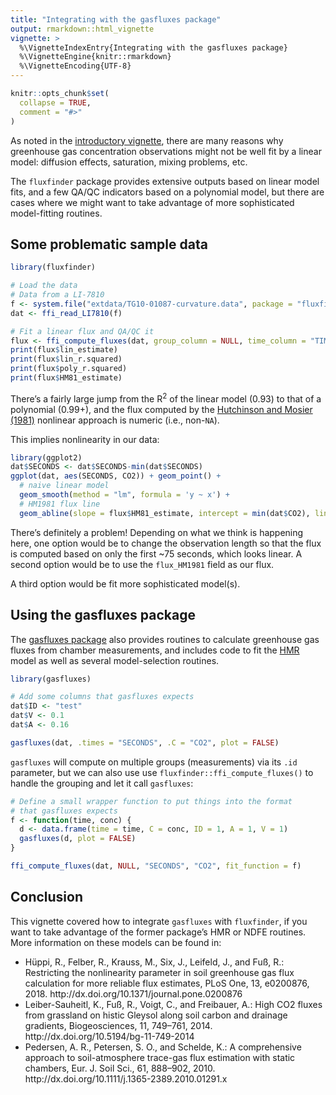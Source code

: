 ```yaml
---
title: "Integrating with the gasfluxes package"
output: rmarkdown::html_vignette
vignette: >
  %\VignetteIndexEntry{Integrating with the gasfluxes package}
  %\VignetteEngine{knitr::rmarkdown}
  %\VignetteEncoding{UTF-8}
---
```


```r
knitr::opts_chunk$set(
  collapse = TRUE,
  comment = "#>"
)
```

As noted in the [introductory vignette](intro-to-fluxfinder.html), there are
many reasons why greenhouse gas concentration observations might not be
well fit by a linear model: diffusion effects, saturation, mixing problems, 
etc. 

The `fluxfinder` package provides extensive outputs based on linear
model fits, and a few QA/QC indicators based on a polynomial model, but there
are cases where we might want to take advantage of more sophisticated
model-fitting routines.

## Some problematic sample data

```r
library(fluxfinder)

# Load the data
# Data from a LI-7810
f <- system.file("extdata/TG10-01087-curvature.data", package = "fluxfinder")
dat <- ffi_read_LI7810(f)

# Fit a linear flux and QA/QC it
flux <- ffi_compute_fluxes(dat, group_column = NULL, time_column = "TIMESTAMP", gas_column = "CO2")
print(flux$lin_estimate)
print(flux$lin_r.squared)
print(flux$poly_r.squared)
print(flux$HM81_estimate)
```

There's a fairly large jump from the R<sup>2</sup> of the linear
model (0.93) to that of a polynomial (0.99+), and the flux computed by the
[Hutchinson and Mosier (1981)](http://dx.doi.org/10.2136/sssaj1981.03615995004500020017x) nonlinear
approach is numeric (i.e., non-`NA`).

This implies nonlinearity in our data:

```r
library(ggplot2)
dat$SECONDS <- dat$SECONDS-min(dat$SECONDS)
ggplot(dat, aes(SECONDS, CO2)) + geom_point() + 
  # naive linear model
  geom_smooth(method = "lm", formula = 'y ~ x') +
  # HM1981 flux line 
  geom_abline(slope = flux$HM81_estimate, intercept = min(dat$CO2), linetype = 2)
```

There's definitely a problem! Depending on what we think is happening here,
one option would be to change the observation length so that the flux is
computed based on only the first ~75 seconds, which looks linear. A second
option would be to use the `flux_HM1981` field as our flux.

A third option would be fit more sophisticated model(s).

## Using the gasfluxes package

The [gasfluxes package](https://git-dmz.thuenen.de/fuss/gasfluxes) also 
provides routines to calculate greenhouse gas fluxes from chamber
measurements, and includes code to fit the 
[HMR](http://dx.doi.org/10.1111/j.1365-2389.2010.01291.x) model as well as 
several model-selection routines.

```r
library(gasfluxes)

# Add some columns that gasfluxes expects
dat$ID <- "test"
dat$V <- 0.1
dat$A <- 0.16

gasfluxes(dat, .times = "SECONDS", .C = "CO2", plot = FALSE)
```

`gasfluxes` will compute on multiple groups (measurements) via its `.id`
parameter, but we can also use use `fluxfinder::ffi_compute_fluxes()` to
handle the grouping and let it call `gasfluxes`:

```r
# Define a small wrapper function to put things into the format
# that gasfluxes expects
f <- function(time, conc) {
  d <- data.frame(time = time, C = conc, ID = 1, A = 1, V = 1)
  gasfluxes(d, plot = FALSE)
}

ffi_compute_fluxes(dat, NULL, "SECONDS", "CO2", fit_function = f)
```

## Conclusion

This vignette covered how to integrate `gasfluxes` with `fluxfinder`, if
you want to take advantage of the former package's HMR or NDFE routines.
More information on these models can be found in:

* Hüppi, R., Felber, R., Krauss, M., Six, J., Leifeld, J., and Fuß, R.: 
Restricting the nonlinearity parameter in soil greenhouse gas flux calculation 
for more reliable flux estimates, PLoS One, 13, e0200876, 2018.
http://dx.doi.org/10.1371/journal.pone.0200876
* Leiber-Sauheitl, K., Fuß, R., Voigt, C., and Freibauer, A.: 
High CO2 fluxes from grassland on histic Gleysol along soil carbon and 
drainage gradients, Biogeosciences, 11, 749–761, 2014.
http://dx.doi.org/10.5194/bg-11-749-2014
* Pedersen, A. R., Petersen, S. O., and Schelde, K.: A comprehensive approach
to soil-atmosphere trace-gas flux estimation with static chambers, 
Eur. J. Soil Sci., 61, 888–902, 2010.
http://dx.doi.org/10.1111/j.1365-2389.2010.01291.x
